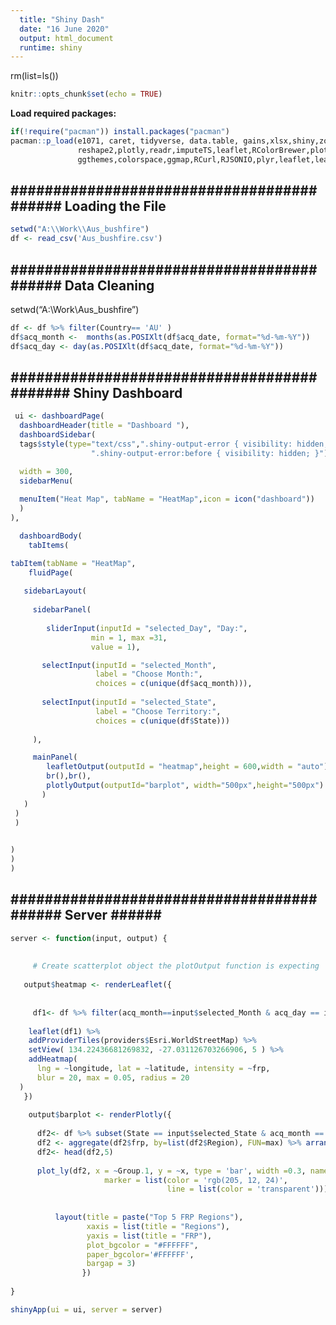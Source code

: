 ---
  title: "Shiny Dash"
  date: "16 June 2020"
  output: html_document
  runtime: shiny
---

rm(list=ls())
```{r setup, include=FALSE}
knitr::opts_chunk$set(echo = TRUE)
```

__Load required packages:__
```{r loadpackages, message=FALSE}
if(!require("pacman")) install.packages("pacman")
pacman::p_load(e1071, caret, tidyverse, data.table, gains,xlsx,shiny,zoo,xts,lubridate,dplyr,ggplot2,shinydashboard,
               reshape2,plotly,readr,imputeTS,leaflet,RColorBrewer,plotly,highcharter,Rfast,shinycssloaders,DT,
               ggthemes,colorspace,ggmap,RCurl,RJSONIO,plyr,leaflet,leaflet.extras)

```
## ########################################## Loading the File ####################################################


```{r data, include=FALSE}
setwd("A:\\Work\\Aus_bushfire")
df <- read_csv('Aus_bushfire.csv')
```

## ########################################## Data Cleaning ####################################################

setwd("A:\\Work\\Aus_bushfire")

```{r data, include=FALSE}
df <- df %>% filter(Country== 'AU' )
df$acq_month <-  months(as.POSIXlt(df$acq_date, format="%d-%m-%Y"))
df$acq_day <- day(as.POSIXlt(df$acq_date, format="%d-%m-%Y"))
```

## ########################################### Shiny Dashboard #####################################################

```{r UI, include=FALSE}
 ui <- dashboardPage(
  dashboardHeader(title = "Dashboard "),
  dashboardSidebar(
  tags$style(type="text/css",".shiny-output-error { visibility: hidden; }",
                  ".shiny-output-error:before { visibility: hidden; }"),

  width = 300,
  sidebarMenu(
  
  menuItem("Heat Map", tabName = "HeatMap",icon = icon("dashboard"))
  )
),

  dashboardBody(
    tabItems(

tabItem(tabName = "HeatMap",
    fluidPage(
        
   sidebarLayout(
  
     sidebarPanel(
       
        sliderInput(inputId = "selected_Day", "Day:",
                  min = 1, max =31,
                  value = 1),

       selectInput(inputId = "selected_Month",
                   label = "Choose Month:",
                   choices = c(unique(df$acq_month))),
       
       selectInput(inputId = "selected_State",
                   label = "Choose Territory:",
                   choices = c(unique(df$State)))
    
     ),

     mainPanel(
        leafletOutput(outputId = "heatmap",height = 600,width = "auto") %>% withSpinner(color="#0dc5c1"),
        br(),br(),
        plotlyOutput(outputId="barplot", width="500px",height="500px")
       )
   )
 )
 )
 

)
)
)
```

## ########################################## Server ###### ############################################

```{r server, include=FALSE}

server <- function(input, output) {
  
 
     # Create scatterplot object the plotOutput function is expecting
   
   output$heatmap <- renderLeaflet({
     
     
     df1<- df %>% filter(acq_month==input$selected_Month & acq_day == input$selected_Day)
     
    leaflet(df1) %>%
    addProviderTiles(providers$Esri.WorldStreetMap) %>%
    setView( 134.22436681269832, -27.031126703266906, 5 ) %>%
    addHeatmap(
      lng = ~longitude, lat = ~latitude, intensity = ~frp,
      blur = 20, max = 0.05, radius = 20
  )   
   })
    
    output$barplot <- renderPlotly({
      
      df2<- df %>% subset(State == input$selected_State & acq_month == input$selected_Month)
      df2 <- aggregate(df2$frp, by=list(df2$Region), FUN=max) %>% arrange(desc(x))
      df2<- head(df2,5)
      
      plot_ly(df2, x = ~Group.1, y = ~x, type = 'bar', width =0.3, name = 'FRP',
                     marker = list(color = 'rgb(205, 12, 24)',
                                   line = list(color = 'transparent'))) %>%
       
       
          layout(title = paste("Top 5 FRP Regions"),
                 xaxis = list(title = "Regions"),
                 yaxis = list(title = "FRP"),
                 plot_bgcolor = "#FFFFFF",
                 paper_bgcolor='#FFFFFF',
                 bargap = 3)
                })
    
}
```

```{r App, include=FALSE}
shinyApp(ui = ui, server = server) 
```
